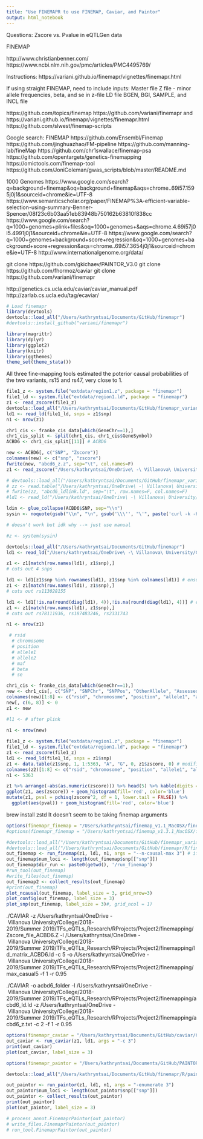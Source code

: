 ```yaml
---
title: "Use FINEMAPR to use FINEMAP, Caviar, and Paintor"
output: html_notebook
---
```


Questions: Zscore vs. Pvalue in eQTLGen data

FINEMAP

http://www.christianbenner.com/
https://www.ncbi.nlm.nih.gov/pmc/articles/PMC4495769/

Instructions: https://variani.github.io/finemapr/vignettes/finemapr.html

If using straight FINEMAP, need to include inputs:
Master file 
Z file - minor allele frequencies, beta, and se in z-file
LD file
BGEN, BGI, SAMPLE, and INCL file

https://github.com/topics/finemap
https://github.com/variani/finemapr and https://variani.github.io/finemapr/vignettes/finemapr.html
https://github.com/slwest/finemap-scripts

Google search: FINEMAP
https://github.com/Ensembl/Finemap
https://github.com/jinghuazhao/FM-pipeline
https://github.com/manning-lab/fineMap
https://github.com/chr1swallace/finemap-psa
https://github.com/opentargets/genetics-finemapping
https://omictools.com/finemap-tool
https://github.com/JoniColeman/gwas_scripts/blob/master/README.md

1000 Genomes
https://www.google.com/search?q=background+finemap&oq=background+finemap&aqs=chrome..69i57.1595j0j1&sourceid=chrome&ie=UTF-8
https://www.semanticscholar.org/paper/FINEMAP%3A-efficient-variable-selection-using-summary-Benner-Spencer/08f23c6b03aa51eb83948b750162b63810f838cc
https://www.google.com/search?q=1000+genomes+plink+files&oq=1000+genomes+&aqs=chrome.4.69i57j0l5.4991j0j1&sourceid=chrome&ie=UTF-8
https://www.google.com/search?q=1000+genomes+background+score+regression&oq=1000+genomes+background+score+regression&aqs=chrome..69i57.3654j0j1&sourceid=chrome&ie=UTF-8
http://www.internationalgenome.org/data/

git clone https://github.com/gkichaev/PAINTOR_V3.0
git clone https://github.com/fhormoz/caviar
git clone https://github.com/variani/finemapr

http://genetics.cs.ucla.edu/caviar/caviar_manual.pdf
http://zarlab.cs.ucla.edu/tag/ecaviar/

```r

# Load finemapr
library(devtools)
devtools::load_all("/Users/kathryntsai/Documents/GitHub/finemapr")
#devtools::install_github("variani/finemapr")

library(magrittr)
library(dplyr)
library(ggplot2)
library(knitr)
library(ggthemes)
theme_set(theme_stata())

```

All three fine-mapping tools estimated the poterior causal probabilities of the two variants, rs15 and rs47, very close to 1.

```r

file1_z <- system.file("extdata/region1.z", package = "finemapr")
file1_ld <- system.file("extdata/region1.ld", package = "finemapr")
z1 <- read_zscore(file1_z)
devtools::load_all("/Users/kathryntsai/Documents/GitHub/finemapr_variani/finemapr/R/finemap.R")
ld1 <- read_ld(file1_ld, snps = z1$snp)
n1 <- nrow(z1)

```


```r

chr1_cis <- franke_cis_data[which(GeneChr==1),]
chr1_cis_split <- split(chr1_cis, chr1_cis$GeneSymbol)
ACBD6 <- chr1_cis_split[[11]] # ACBD6

new <- ACBD6[, c("SNP", "Zscore")]
colnames(new) <- c("snp", "zscore")
fwrite(new, "abcd6_z.z", sep="\t", col.names=F)
z1 <- read_zscore("/Users/kathryntsai/OneDrive\ -\ Villanova\ University/College/2018-2019/Summer\ 2019/TFs_eQTLs_Research/RProjects/Project2/finemapping/abcd6_z.z")

# devtools::load_all("/Users/kathryntsai/Documents/GitHub/finemapr_variani/R/finemap.R")
# zz <- read.table("/Users/kathryntsai/OneDrive\ -\ Villanova\ University/College/2018-2019/Summer\ 2019/TFs_eQTLs_Research/RProjects/Project2/finemapping/abcd6_ld.ld", sep="\t", row.names = 1, header=T)
# fwrite(zz, "abcd6_ldlink.ld", sep="\t", row.names=F, col.names=F)
#ld1 <- read_ld("/Users/kathryntsai/OneDrive\ -\ Villanova\ University/College/2018-2019/Summer\ 2019/TFs_eQTLs_Research/RProjects/Project2/finemapping/abcd6_ldlink.ld")

```

```r
ldin <- glue_collapse(ACBD6$SNP, sep="\\n")
sysin <- noquote(gsub("\\n", "\n", gsub('\\\'', "\'", paste('curl -k -H "Content-Type: application/json" -X POST -d \'{', '"snps"', ": \"", ldin, '", "pop": "CEU","r2_d": "r2"}\'', " 'https://ldlink.nci.nih.gov/LDlinkRest/ldmatrix?&token=bc2543d7f1e5' > '/Users/kathryntsai/OneDrive\ -\ Villanova\ University/College/2018-2019/Summer\ 2019/TFs_eQTLs_Research/RProjects/Project2/finemapping/abcd6_ld.ld'", sep=""), str, fixed=T), str, fixed=T))

# doesn't work but idk why --> just use manual

#z <- system(sysin) 

devtools::load_all("/Users/kathryntsai/Documents/GitHub/finemapr")
ld1 <- read_ld("/Users/kathryntsai/OneDrive\ -\ Villanova\ University/College/2018-2019/Summer\ 2019/TFs_eQTLs_Research/RProjects/Project2/finemapping/abcd6_ld.ld")


```

```r
z1 <- z1[match(row.names(ld1), z1$snp),]
# cuts out 4 snps

ld1 <- ld1[z1$snp %in% rownames(ld1), z1$snp %in% colnames(ld1)] # ensure matrix is square
z1 <- z1[match(row.names(ld1), z1$snp),]
# cuts out rs113028155

ld1 <- ld1[!is.na(round(diag(ld1), 4)),!is.na(round(diag(ld1), 4))] # ensure diagonal exists for caviar
z1 <- z1[match(row.names(ld1), z1$snp),]
# cuts out rs78111936, rs187483246, rs2331743

n1 <- nrow(z1)
```

```r

 # rsid
  # chromosome
  # position
  # allele1
  # allele2
  # maf
  # beta
  # se

chr1_cis <- franke_cis_data[which(GeneChr==1),]
new <- chr1_cis[, c("SNP", "SNPChr", "SNPPos", "OtherAllele", "AssessedAllele", "FDR", "Zscore", "Pvalue", "Gene", "GeneSymbol", "GeneChr", "GenePos", "NrCohorts", "NrSamples")]
colnames(new)[1:8] <- c("rsid", "chromosome", "position", "allele1", "allele2", "maf", "zscore", "se")
new[, c(6, 8)] <- 0
z1 <- new

#l1 <- # after plink
  
n1 <- nrow(new)
```

```r

file1_z <- system.file("extdata/region1.z", package = "finemapr")
file1_ld <- system.file("extdata/region1.ld", package = "finemapr")
z1 <- read_zscore(file1_z)
ld1 <- read_ld(file1_ld, snps = z1$snp)
z1 <- data.table(z1$snp, 1, 1:5363, "A", "G", 0, z1$zscore, 0) # modified for finemap 1.3.1
colnames(z2)[1:8] <- c("rsid", "chromosome", "position", "allele1", "allele2", "maf", "zscore", "se") # modified for finemap 1.3.1
n1 <- 5363

```


```r

z1 %>% arrange(-abs(as.numeric(zscore))) %>% head(5) %>% kable(digits = 1)
ggplot(z1, aes(zscore)) + geom_histogram(fill='red', color='blue')
mutate(z1, pval = pchisq(zscore^2, df = 1, lower.tail = FALSE)) %>%
  ggplot(aes(pval)) + geom_histogram(fill='red', color='blue')
```

brew install zstd
It doesn't seem to be taking finemap arguments

```r

options(finemapr_finemap = "/Users/kathryntsai/finemap_v1.1_MacOSX/finemap_v1.1_MacOSX")
#options(finemapr_finemap = "/Users/kathryntsai/finemap_v1.3.1_MacOSX/finemap_v1.3.1_MacOSX")

#devtools::load_all("/Users/kathryntsai/Documents/GitHub/finemapr_variani/finemapr/R/finemap.R")
#devtools::load_all("/Users/kathryntsai/Documents/GitHub/finemapr/R/finemap.R")
out_finemap <- run_finemap(z1, ld1, n1, args = "--n-causal-max 3") # if not using test, make it z1
out_finemap$num_loci <- length(out_finemap$snp[["snp"]])
out_finemap$dir_run <- paste0(getwd(), '/run_finemap')
#run_tool(out_finemap)
#write_files(out_finemap)
out_finemap2 <- collect_results(out_finemap)
#print(out_finemap)
plot_ncausal(out_finemap, label_size = 3, grid_nrow=3)
plot_config(out_finemap, label_size = 3)
plot_snp(out_finemap, label_size = 3)#, grid_ncol = 1)
```

./CAVIAR 
-z /Users/kathryntsai/OneDrive\ -\ Villanova\ University/College/2018-2019/Summer\ 2019/TFs_eQTLs_Research/RProjects/Project2/finemapping/Zscore_file_ACBD6.Z 
-l  /Users/kathryntsai/OneDrive\ -\ Villanova\ University/College/2018-2019/Summer\ 2019/TFs_eQTLs_Research/RProjects/Project2/finemapping/ld_matrix_ACBD6.ld 
-c 5 
-o /Users/kathryntsai/OneDrive\ -\ Villanova\ University/College/2018-2019/Summer\ 2019/TFs_eQTLs_Research/RProjects/Project2/finemapping/max_casual5 
-f 1 
-r 0.95

./CAVIAR -o acbd6_folder -l /Users/kathryntsai/OneDrive\ -\ Villanova\ University/College/2018-2019/Summer\ 2019/TFs_eQTLs_Research/RProjects/Project2/finemapping/acbd6_ld.ld -z /Users/kathryntsai/OneDrive\ -\ Villanova\ University/College/2018-2019/Summer\ 2019/TFs_eQTLs_Research/RProjects/Project2/finemapping/acbd6_z.txt -c 2 -f 1 -r 0.95

```r

options(finemapr_caviar = "/Users/kathryntsai/Documents/GitHub/caviar/CAVIAR-C++/CAVIAR")
out_caviar <- run_caviar(z1, ld1, args = "-c 3")
print(out_caviar)
plot(out_caviar, label_size = 3)

```


```r

options(finemapr_paintor = "/Users/kathryntsai/Documents/GitHub/PAINTOR_V2.1/PAINTOR")

devtools::load_all("/Users/kathryntsai/Documents/GitHub/finemapr/R/paintor.R")

out_paintor <- run_paintor(z1, ld1, n1, args = "-enumerate 3")
out_paintor$num_loci <- length(out_paintor$snp[["snp"]])
out_paintor <- collect_results(out_paintor)
print(out_paintor)
plot(out_paintor, label_size = 3)

# process_annot.FinemaprPaintor(out_paintor)
# write_files.FinemaprPaintor(out_paintor)
# run_tool.FinemaprPaintor(out_paintor)

```

